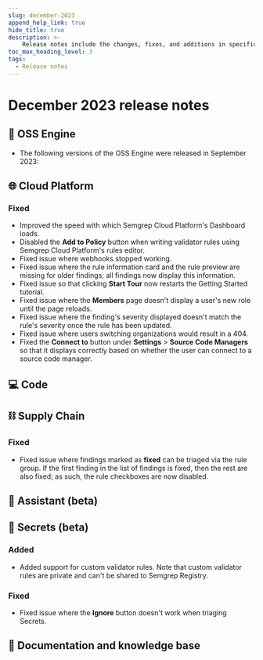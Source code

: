 ```yaml
---
slug: december-2023
append_help_link: true
hide_title: true
description: >-
    Release notes include the changes, fixes, and additions in specific versions of Semgrep.
toc_max_heading_level: 3
tags:
  - Release notes
---
```


# December 2023 release notes

## 🔧 OSS Engine

* The following versions of the OSS Engine were released in September 2023:

## 🌐 Cloud Platform

### Fixed

* Improved the speed with which Semgrep Cloud Platform's Dashboard loads.
* Disabled the **Add to Policy** button when writing validator rules using
  Semgrep Cloud Platform's rules editor. <!--SCRT-292-->
* Fixed issue where webhooks stopped working.
* Fixed issue where the rule information card and the rule preview are missing
  for older findings; all findings now display this information.
  <!--FIND-1433-->
* Fixed issue so that clicking **Start Tour** now restarts the Getting Started
  tutorial.
* Fixed issue where the **Members** page doesn't display a user's new role until the
  page reloads. <!--OS-1233-->
* Fixed issue where the finding's severity displayed doesn't match the rule's severity
  once the rule has been updated. <!--FIND-1397-->
* Fixed issue where users switching organizations would result in a 404. <!--OS-136-->
* Fixed the **Connect to** button under **Settings** > **Source Code Managers**
  so that it displays correctly based on whether the user can connect to a source
  code manager. <!-- https://github.com/semgrep/semgrep-app/pull/11812 -->

## 💻 Code

## ⛓️ Supply Chain

### Fixed

* Fixed issue where findings marked as **fixed** can be triaged via the rule
  group. If the first finding in the list of findings is fixed, then the rest are also fixed; as such, the rule checkboxes are now disabled.
  <!--FIND-1453-->

## 🤖 Assistant (beta)

## 🔐 Secrets (beta)

### Added

* Added support for custom validator rules. Note that custom validator rules are
  private and can't be shared to Semgrep Registry.

### Fixed

* Fixed issue where the **Ignore** button doesn't work when triaging Secrets.
  <!--SCRT-283-->

## 📝 Documentation and knowledge base

